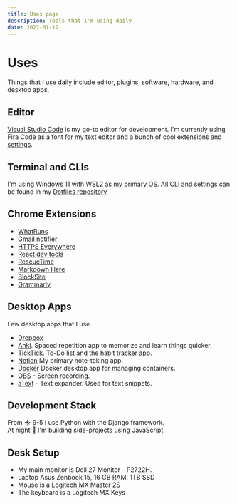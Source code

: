 ```yaml
---
title: Uses page
description: Tools that I'm using daily
date: 2022-01-12
---
```


# Uses

Things that I use daily include editor, plugins, software, hardware, and desktop apps.

## Editor

[Visual Studio Code](https://code.visualstudio.com/) is my go-to editor for development.
I'm currently using Fira Code as a font for my text editor and a bunch of cool extensions and
[settings](https://github.com/victory-sokolov/dotfiles/tree/master/vscode).

## Terminal and CLIs

I'm using Windows 11 with WSL2 as my primary OS.
All CLI and settings can be found in my [Dotfiles repository](https://github.com/victory-sokolov/dotfiles)

## Chrome Extensions

-   [WhatRuns](https://chrome.google.com/webstore/detail/whatruns/cmkdbmfndkfgebldhnkbfhlneefdaaip)
-   [Gmail notifier](https://chrome.google.com/webstore/detail/notifier-for-gmail/dcjichoefijpinlfnjghokpkojhlhkgl)
-   [HTTPS Everywhere](https://chrome.google.com/webstore/detail/https-everywhere/gcbommkclmclpchllfjekcdonpmejbdp)
-   [React dev tools](https://chrome.google.com/webstore/detail/react-developer-tools/fmkadmapgofadopljbjfkapdkoienihi)
-   [RescueTime](https://chrome.google.com/webstore/detail/rescuetime-for-chrome-and/bdakmnplckeopfghnlpocafcepegjeap)
-   [Markdown Here](https://chrome.google.com/webstore/detail/markdown-here/elifhakcjgalahccnjkneoccemfahfoa)
-   [BlockSite](https://chrome.google.com/webstore/detail/blocksite-block-websites/eiimnmioipafcokbfikbljfdeojpcgbh)
-   [Grammarly](https://chrome.google.com/webstore/detail/grammarly-for-chrome/kbfnbcaeplbcioakkpcpgfkobkghlhen)

## Desktop Apps

Few desktop apps that I use

-   [Dropbox](https://www.dropbox.com/referrals/AAA2ZH0lSjqkPh8d4ee2PzzS5dVL_6zQ0yk?src=global9)
-   [Anki](https://apps.ankiweb.net/). Spaced repetition app to memorize and learn things quicker.
-   [TickTick](https://ticktick.com/r?c=o83rlzbw). To-Do list and the habit tracker app.
-   [Notion](https://www.notion.so/) My primary note-taking app.
-   [Docker](https://www.docker.com/) Docker desktop app for managing containers.
-   [OBS](https://obsproject.com) - Screen recording.
-   [aText](https://trankynam.com/atext/) - Text expander. Used for text snippets.

## Development Stack

From ☀️ 9-5 I use Python with the Django framework. <br />
At night 🌙 I'm building side-projects using JavaScript

<TechStackList />

## Desk Setup

-   My main monitor is Dell 27 Monitor - P2722H.
-   Laptop Asus Zenbook 15, 16 GB RAM, 1TB SSD
-   Mouse is a Logitech MX Master 2S
-   The keyboard is a Logitech MX Keys

